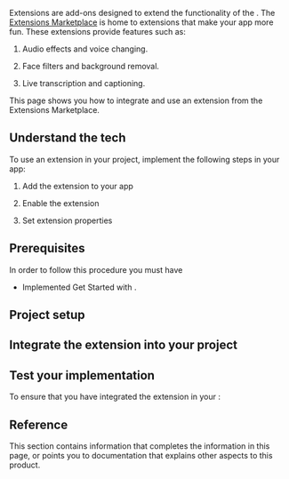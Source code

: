 


Extensions are add-ons designed to extend the functionality of the <Vpd k="SDK" />. The [Extensions Marketplace](https://www.agora.io/en/agora-extensions-marketplace/) is
home to extensions that make your app more fun. These extensions provide features such as:

1.  Audio effects and voice changing.

2.  Face filters and background removal.

3.  Live transcription and captioning.

This page shows you how to integrate and use an extension from the <Vg k="COMPANY" /> Extensions Marketplace.

## Understand the tech

To use an extension in your <Vg k="COMPANY" /> project, implement the following steps in your app:

1.  Add the extension to your app

2.  Enable the extension

3.  Set extension properties

## Prerequisites

In order to follow this procedure you must have 

* Implemented <Link to="../get-started/get-started-sdk?platform={{platform.PATH}}">Get Started with <Vpd k="NAME"/></Link>.

## Project setup

<ProjectSetup/>

## Integrate the extension into your project

<ProjectImplement/>

## Test your implementation

To ensure that you have integrated the extension in your <Vpl k="CLIENT" />:

<ProjectTest/>

## Reference

This section contains information that completes the information in this page, or points you to documentation that explains other aspects to this product.

<Reference/>